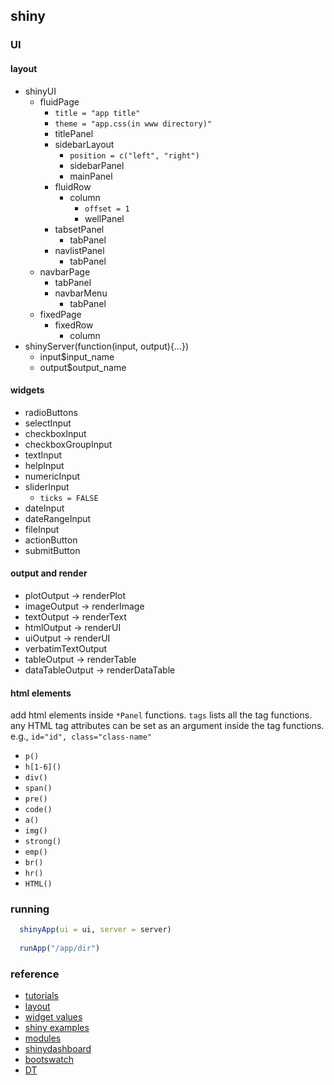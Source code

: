 ## shiny

### UI

#### layout

* shinyUI
    * fluidPage
        * `title = "app title"`
        * `theme = "app.css(in www directory)"`
        * titlePanel
        * sidebarLayout
            * `position = c("left", "right")`
            * sidebarPanel
            * mainPanel
        * fluidRow
            * column
                * `offset = 1`
                * wellPanel
        * tabsetPanel
            * tabPanel
        * navlistPanel
            * tabPanel
    * navbarPage
        * tabPanel
        * navbarMenu
            * tabPanel
    * fixedPage
        * fixedRow
            * column

* shinyServer(function(input, output){...})
    * input$input_name
    * output$output_name
        
#### widgets

* radioButtons
* selectInput
* checkboxInput
* checkboxGroupInput
* textInput
* helpInput
* numericInput
* sliderInput
    * `ticks = FALSE`
* dateInput
* dateRangeInput
* fileInput
* actionButton
* submitButton
    
#### output and render

* plotOutput -> renderPlot
* imageOutput -> renderImage
* textOutput -> renderText
* htmlOutput -> renderUI
* uiOutput -> renderUI
* verbatimTextOutput
* tableOutput -> renderTable
* dataTableOutput -> renderDataTable

#### html elements

add html elements inside `*Panel` functions. `tags` lists all the tag functions. any HTML tag attributes can be set as an argument inside the tag functions. e.g., `id="id", class="class-name"`

* `p()`
* `h[1-6]()`
* `div()`
* `span()`
* `pre()`
* `code()`
* `a()`
* `img()`
* `strong()`
* `emp()`
* `br()`
* `hr()`
* `HTML()`


### running

```r
  shinyApp(ui = ui, server = server)
  
  runApp("/app/dir")
```

### reference

* [tutorials](https://shiny.rstudio.com/tutorial/sss)
* [layout](https://shiny.rstudio.com/articles/layout-guide.html)
* [widget values](http://shiny.rstudio.com/gallery/widget-gallery.html)
* [shiny examples](https://github.com/rstudio/shiny-examples)
* [modules](https://shiny.rstudio.com/articles/modules.htmlss)
* [shinydashboard](https://rstudio.github.io/shinydashboard/)
* [bootswatch](https://bootswatch.com/)
* [DT](https://rstudio.github.io/DT/)
